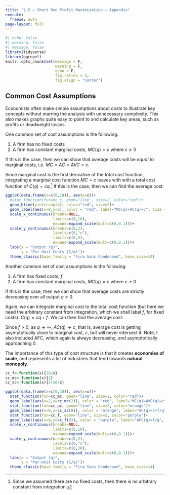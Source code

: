 ```yaml
---
title: "2.5 — Short Run Profit Maximization — Appendix"
execute:
  freeze: auto
page-layout: full
---
```


```r
#| echo: false
#| warning: false
#| message: false
library(tidyverse)
library(ggrepel)
knitr::opts_chunk$set(message = F,
                      warning = F,
                      echo = F,
                      fig.retina = 3,
                      fig.align = "center")
```

## Common Cost Assumptions

Economists often make simple assumptions about costs to illustrate key concepts without marring the analysis with unnecessary complexity. This also makes graphs quite easy to point to and calculate key areas, such as profits or deadweight losses.

One common set of cost assumptions is the following:

1. A firm has no fixed costs
2. A firm has constant marginal costs, $MC(q)=c$ where $c\geq0$

If this is the case, then we can show that average costs will be *equal* to marginal costs, i.e. $MC=AC=AVC=c$. 

Since marginal cost is the first derivative of the total cost function, integrating a marginal cost function $MC=c$ leaves with with a total cost function of $C(q)=cq$.^[Since we assumed there are no fixed costs, then there is no arbitrary constant from integration.] If this is the case, then we can find the average cost: 

\begin{align*}
C(q)&=cq\\
AC(q)=\frac{C(q)}{q}&=\frac{cq}{q}\\
AC(q)&=c\\
\end{align*}

```r
ggplot(data.frame(x=c(0,10)), aes(x=x))+
  #stat_function(fun=mc_c, geom="line", size=2, color="red")+
  geom_hline(yintercept=2, color="red", size=2)+
  geom_label(aes(x=8,y=2), color = "red", label="MC(q)=AC(q)=c", size = 4)+
  scale_x_continuous(breaks=NULL,
                     limits=c(0,10),
                     expand=expand_scale(mult=c(0,0.1)))+
  scale_y_continuous(breaks=c(0,2),
                     labels=c(0,"c"),
                     limits=c(0,5),
                     expand=expand_scale(mult=c(0,0.1)))+
  labs(x = "Output (q)",
       y = "Per-Unit Costs (C/q)")+
  theme_classic(base_family = "Fira Sans Condensed", base_size=14)
```

Another common set of cost assumptions is the following:

1. A firm has fixed costs, $f$
2. A firm has constant marginal costs, $MC(q)=c$ where $c\geq0$

If this is the case, then we can show that average costs are strictly decreasing over all output $q\geq0$.

Again, we can integrate marginal cost to the total cost function (but here we need the arbitrary constant from integration, which we shall label $f$, for fixed costs): $C(q)=cq+f$. We can then find the average cost: 

\begin{align*}
C(q)&=cq+f\\
AC(q)=\frac{C(q)}{q}&=\frac{cq+f}{q}\\
AC(q)&=c+\frac{f}{q}\\
\end{align*}

Since $f>0$, as $q \rightarrow \infty$, $AC(q) \rightarrow c$, that is, average cost is getting asymptotically close to marginal cost, $c$, but will never intersect it. Note, I also included AFC, which again is always decreasing, and asymptotically approaching 0. 

The importance of this type of cost structure is that it creates **economies of scale**, and represents a lot of industries that tend towards **natural monopoly**. 

```r
cc_f<-function(x){10/x}
cc_mc<-function(x){2}
cc_ac<-function(x){2+10/x}

ggplot(data.frame(x=c(0,10)), aes(x=x))+
  stat_function(fun=cc_mc, geom="line", size=2, color="red")+
  geom_label(aes(x=2,y=cc_mc(2)), color = "red", label="MC(q)=AVC(q)=c", size = 4)+
  stat_function(fun=cc_ac, geom="line", size=2, color="orange")+
  geom_label(aes(x=8,y=cc_ac(8)), color = "orange", label="AC(q)=c+f/q", size = 4)+
  stat_function(fun=cc_f, geom="line", size=2, color="purple")+
  geom_label(aes(x=9,y=cc_f(9)), color = "purple", label="AFC(q)=f/q", size = 4)+
  scale_x_continuous(breaks=NULL,
                     limits=c(0,10),
                     expand=expand_scale(mult=c(0,0.1)))+
  scale_y_continuous(breaks=c(0,2),
                     labels=c(0,"c"),
                     limits=c(0,20),
                     expand=expand_scale(mult=c(0,0.1)))+
  labs(x = "Output (q)",
       y = "Per-Unit Costs (C/q)")+
  theme_classic(base_family = "Fira Sans Condensed", base_size=14)
```
